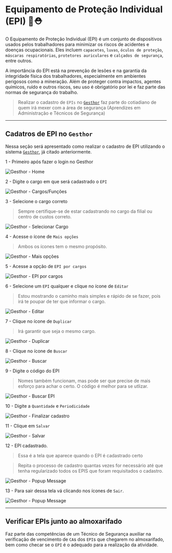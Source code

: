 # Equipamento de Proteção Individual (EPI) 🦺⛑️

O Equipamento de Proteção Individual (EPI) é um conjunto de dispositivos usados pelos trabalhadores para minimizar os riscos de acidentes e doenças ocupacionais. Eles incluem `capacetes`, `luvas`, `óculos de proteção`, `máscaras respiratórias`, `protetores auriculares` e `calçados de segurança`, entre outros.

A importância do EPI está na prevenção de lesões e na garantia da integridade física dos trabalhadores, especialmente em ambientes perigosos como a mineração. Além de proteger contra impactos, agentes químicos, ruído e outros riscos, seu uso é obrigatório por lei e faz parte das normas de segurança do trabalho.

> Realizar o cadastro de `EPIs` no [`Gesthor`](../geral/sistemas.mdx#gesthor) faz parte do cotiadiano de quem irá mexer com a área de segurança (Aprendizes em Administração e Técnicos de Segurança)

--- 

## Cadatros de EPI no `Gesthor`

Nessa seção será apresentado como realizar o cadastro de EPI utilizando o sistema [`Gesthor`](../geral/sistemas.mdx#gesthor), já citado anteriormente.

1 - Primeiro após fazer o login no Gesthor

![Gesthor - Home](/components/images/print/epi.png)

2 - Digite o cargo em que será cadastrado o `EPI`

![Gesthor - Cargos/Funções](/components/images/print/epi2.png)

3 - Selecione o cargo correto
> Sempre certifique-se de estar cadastrando no cargo da filial ou centro de custos correto.

![Gesthor - Selecionar Cargo](/components/images/print/epi3.png)

4 - Acesse o ícone de `Mais opções`
> Ambos os ícones tem o mesmo propósito.

![Gesthor - Mais opções](/components/images/print/epi4.png)

5 - Acesse a opção de `EPI por cargos`

![Gesthor - EPI por cargos](/components/images/print/epi5.png)

6 - Selecione um `EPI` qualquer e clique no ícone de `Editar`
> Estou mostrando o caminho mais simples e rápido de se fazer, pois irá te poupar de ter que informar o cargo.

![Gesthor - Editar](/components/images/print/epi6.png)

7 - Clique no ícone de `Duplicar`
> Irá garantir que seja o mesmo cargo.

![Gesthor - Duplicar](/components/images/print/epi7.png)

8 - Clique no ícone de `Buscar`

![Gesthor - Buscar](/components/images/print/epi8.png)

9 - Digite o código do EPI
> Nomes também funcionam, mas pode ser que precise de mais esforço para achar o certo. O código é melhor para se utlizar.

![Gesthor - Buscar EPI](/components/images/print/epi9.png)

10 - Digite a `Quantidade` e `Periodicidade`

![Gesthor - Finalizar cadastro](/components/images/print/epi10.png)

11 - Clique em `Salvar`

![Gesthor - Salvar](/components/images/print/epi11.png)

12 - EPI cadastrado.
> Essa é a tela que aparece quando o EPI é cadastrado certo

> Repita o processo de cadastro quantas vezes for necessário até que tenha regularizado todos os EPIS que foram requisitados o cadastro.

![Gesthor - Popup Message](/components/images/print/epi12.png)

13 - Para sair dessa tela vá clicando nos ícones de `Sair`.

![Gesthor - Popup Message](/components/images/print/epi13.png)

---

## Verificar EPIs junto ao almoxarifado

Faz parte das competências de um Técnico de Segurança auxiliar na verificação de vencimento de `CA`s dos `EPI`s que chegarem no almoxarifado, bem como checar se o `EPI` é o adequado para a realização da atividade.
